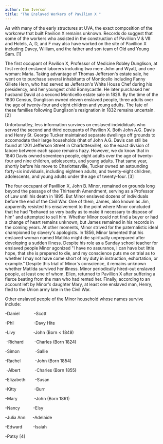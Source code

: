 ```yaml
---
author: Ian Iverson
title: "The Enslaved Workers of Pavilion X "
---
```

As with many of the early structures at UVA, the exact composition of the workcrew that built Pavilion X remains unknown. Records do suggest that some of the workers who assisted in the construction of Paviliion V & VII and Hotels, A, D, and F may also have worked on the site of Pavillion X including Davey, William, and the father and son team of Old and Young Sam. \[1\]

The first occupant of Pavilion X, Professor of Medicine Robley Dunglison, at first rented enslaved laborers including two men: John and Wyatt, and one woman: Maria. Taking advantage of Thomas Jefferson's estate sale, he went on to purchase several inhabitants of Monticello including Fanny Gillete Hern, who had served as Jefferson's White House Chef during his presidency, and her youngest child Bonnycastle. He later purchased her husband David at a second Monticello estate sale in 1829. By the time of the 1830 Census, Dunglison owned eleven enslaved people, three adults over the age of twenty-four and eight children and young adults. The fate of these families following Dunglison's resignation in 1832 remains uncertain. \[2\]

Unfortunatley, less information survives on enslaved indvididuals who served the second and third occupants of Pavilion X. Both John A.G. Davis and Henry St. George Tucker maintained separate dwellings off grounds to accomodate their large households (that of John A.G. Davis can still be found at 1201 Jefferson Street in Charlottesville), so the exact divsion of labore between each space remains hazy. However, we do know that in 1840 Davis owned seventeen people, eight adults over the age of twenty-four and nine children, adolescents, and young adults. That same year, shortly before his move to Charlottesville, Tucker owned an astounding forty-six indviduals, including eighteen adults, and twenty-eight children, adolescents, and young adults under the age of twenty-four. \[3\]

The four occupant of Pavillion X, John B. Minor, remained on grounds long beyond the passage of the Thirteenth Amendment, serving as a Professor of Law until his death in 1895. But Minor enslaved dozens of individuals before the end of the Civil War. One of them, James, also known as Jim, apparently resisted his ensalvement to the point where Minor concluded that he had "behaved so very badly as to make it necessary to dispose of him" and attempted to sell him. Whether Minor could not find a buyer or had a change of heart remains unknown, but James remained in his records in the coming years. At other moments, Minor strived for the paternalistic ideal championed by slavery's apologists. In 1856, Minor lamented that his enslaved woman named Matilda might die spiritually unprepared after developing a sudden illness. Despite his role as a Sunday school teacher for enslaved people Minor agonized "I have no assurance, I can have but little hope, that she is prepared to die, and my conscience puts me on trial as to whether I may not have come short of my duty in instruction, exhortation, or example." Despite this trial of Minor's conscience, it remains unknown whether Matilda survived her illness. Minor periodically hired-out enslaved people, at least one of whom, Ellen, returned to Pavillion X after suffering a fierce beating from the man who had rented her. Finally, according to an account left by Minor's daughter Mary, at least one enslaved man, Henry, fled to the Union army late in the Civil War.

Other enslaved people of the Minor household whose names survive include: 

\-Daniel            -Scott          

\-Phil                -Davy Hite

\-Livy               -John (Born < 1849)        

 -Richard         \-Charles (Born 1824)         

\-Simon             -Sallie 

\-Rachel            -John (Born 1854)          

 -Albert            -Charles (Born 1855)

\-Elizabeth        -Susan        

\-Kitty               -Burr

\-Mary              -John (Born 1861)

\-Nancy           -Elsy

\-Julia Ann      -Adelaide

\-Edward         -Isaiah

\-Patsy \[4\]